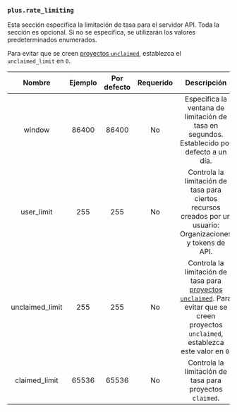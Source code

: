 ### `plus.rate_limiting`

Esta sección especifica la limitación de tasa para el servidor API.
Toda la sección es opcional.
Si no se especifica, se utilizarán los valores predeterminados enumerados.

Para evitar que se creen [proyectos `unclaimed`][unclaimed projects],
establezca el `unclaimed_limit` en `0`.

|     Nombre      | Ejemplo | Por defecto | Requerido |                                                                          Descripción                                                                           |
| :-------------: | :-----: | :---------: | :-------: | :------------------------------------------------------------------------------------------------------------------------------------------------------------: |
|     window      |  86400  |    86400    |    No     |                                   Especifica la ventana de limitación de tasa en segundos. Establecido por defecto a un día.                                   |
|   user_limit    |   255   |     255     |    No     |                          Controla la limitación de tasa para ciertos recursos creados por un usuario: Organizaciones y tokens de API.                          |
| unclaimed_limit |   255   |     255     |    No     | Controla la limitación de tasa para [proyectos `unclaimed`][unclaimed projects]. Para evitar que se creen proyectos `unclaimed`, establezca este valor en `0`. |
|  claimed_limit  |  65536  |    65536    |    No     |                                                    Controla la limitación de tasa para proyectos `claimed`.                                                    |

[unclaimed projects]: /es/docs/how-to/claim/#unclaimed-projects
